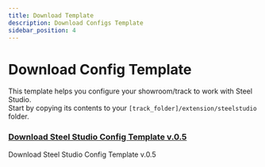 ```yaml
---
title: Download Template
description: Download Configs Template
sidebar_position: 4
---
```


# Download Config Template

This template helps you configure your showroom/track to work with Steel Studio.\
Start by copying its contents to your ```[track_folder]/extension/steelstudio``` folder.

### [Download Steel Studio Config Template v.0.5](@site/src/configs/steelstudio/steelstudio_configs_v0.5.zip)

<DownloadButton link={ConfigLink}>
Download Steel Studio Config Template v.0.5

</DownloadButton>










